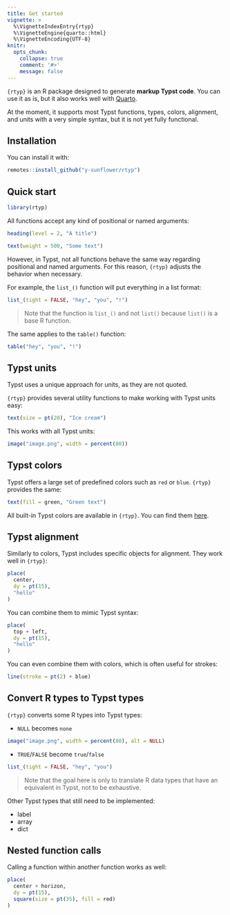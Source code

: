 ```yaml
---
title: Get started
vignette: >
  %\VignetteIndexEntry{rtyp}
  %\VignetteEngine{quarto::html}
  %\VignetteEncoding{UTF-8}
knitr:
  opts_chunk:
    collapse: true
    comment: '#>'
    message: false
---
```


`{rtyp}` is an R package designed to generate **markup Typst code**. You can use it as is, but it also works well with [Quarto](https://quarto.org/).

At the moment, it supports most Typst functions, types, colors, alignment, and units with a very simple syntax, but it is not yet fully functional.

## Installation

You can install it with:

```r
remotes::install_github("y-sunflower/rtyp")
```

## Quick start

```r
library(rtyp)
```

All functions accept any kind of positional or named arguments:

```r
heading(level = 2, "A title")

text(weight = 500, "Some text")
```

However, in Typst, not all functions behave the same way regarding positional and named arguments. For this reason, `{rtyp}` adjusts the behavior when necessary.

For example, the `list_()` function will put everything in a list format:

```r
list_(tight = FALSE, "hey", "you", "!")
```

> Note that the function is `list_()` and not `list()` because `list()` is a base R function.

The same applies to the `table()` function:

```r
table("hey", "you", "!")
```

## Typst units

Typst uses a unique approach for units, as they are not quoted.

`{rtyp}` provides several utility functions to make working with Typst units easy:

```r
text(size = pt(20), "Ice cream")
```

This works with all Typst units:

```r
image("image.png", width = percent(80))
```

## Typst colors

Typst offers a large set of predefined colors such as `red` or `blue`. `{rtyp}` provides the same:

```r
text(fill = green, "Green text")
```

All built-in Typst colors are available in `{rtyp}`. You can find them [here](../reference/typst_colors.html).

## Typst alignment

Similarly to colors, Typst includes specific objects for alignment. They work well in `{rtyp}`:

```r
place(
  center,
  dy = pt(15),
  "hello"
)
```

You can combine them to mimic Typst syntax:

```r
place(
  top + left,
  dy = pt(15),
  "hello"
)
```

You can even combine them with colors, which is often useful for strokes:

```r
line(stroke = pt(2) + blue)
```

## Convert R types to Typst types

`{rtyp}` converts some R types into Typst types:

- `NULL` becomes `none`

```r
image("image.png", width = percent(80), alt = NULL)
```

- `TRUE`/`FALSE` become `true`/`false`

```r
list_(tight = FALSE, "hey", "you")
```

> Note that the goal here is only to translate R data types that have an equivalent in Typst, not to be exhaustive.

Other Typst types that still need to be implemented:

- label
- array
- dict

## Nested function calls

Calling a function within another function works as well:

```r
place(
  center + horizon,
  dy = pt(15),
  square(size = pt(35), fill = red)
)
```

